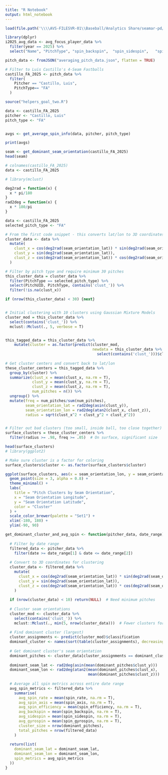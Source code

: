 ```yaml
---
title: "R Notebook"
output: html_notebook
---
```



```r

load(file.path('\\\\AVS-FILESVR-01\\Baseball/Analytics Share/seamar-pd/', 'daily-data','spin-filtering-data.RData'))

```

```r
library(dplyr)
i2025_avg_data <- avg_focus_player_data %>%
  filter(year == 2025) %>%
  select("Name", "PitchType", "spin_backspin",  "spin_sidespin",   "spin_gyrospin",  "spin_efficiency", "start_speed",  "break_x",   "break_z",    "year")


```




```r
pitch_data <- fromJSON("averaging_pitch_data.json", flatten = TRUE)

# Filter to Luis Castillo's 4-Seam Fastballs
castillo_FA_2025 <- pitch_data %>%
  filter(
    Pitcher == "Castillo, Luis",
    PitchType== "FA"
  )
```


```r
source("helpers_goal_two.R")

data <- castillo_FA_2025
pitcher <- "Castillo, Luis" 
pitch_type <- "FA" 


avgs <- get_average_spin_info(data, pitcher, pitch_type)
```

```r
print(avgs)
```

```r
seam <- get_dominant_seam_orientation(castillo_FA_2025)
head(seam)
```







```r
# colnames(castillo_FA_2025)
data <- castillo_FA_2025

```
```r
# library(mclust)

deg2rad = function(x) {
  x * pi/180
}
rad2deg = function(x) {
  x * 180/pi
}

data <- castillo_FA_2025
selected_pitch_type <- "FA"

# From the first code snippet - this converts lat/lon to 3D coordinates
cluster_data <- data %>%
  mutate(
    clust_x = cos(deg2rad(seam_orientation_lat)) * sin(deg2rad(seam_orientation_lon)),
    clust_y = sin(deg2rad(seam_orientation_lat)),
    clust_z = cos(deg2rad(seam_orientation_lat)) * cos(deg2rad(seam_orientation_lon))
  )

# Filter by pitch type and require minimum 30 pitches
this_cluster_data = cluster_data %>% 
  filter(PitchType == selected_pitch_type) %>%
  select(PitchUID, PitchType, contains('clust_')) %>% 
  filter(!is.na(clust_x))

if (nrow(this_cluster_data) < 30) {next}


# Initial clustering with 10 clusters using Gaussian Mixture Models
cluster_mod = this_cluster_data %>% 
  select(contains('clust_')) %>%
  mclust::Mclust(., 5, verbose = T)


this_tagged_data = this_cluster_data %>% 
    mutate(cluster = as.factor(predict(cluster_mod,
                                       newdata = this_cluster_data %>%
                                         select(contains('clust_')))$classification))
      
# Get cluster centers and convert back to lat/lon
these_cluster_centers = this_tagged_data %>% 
  group_by(cluster) %>% 
  summarize(clust_x = mean(clust_x, na.rm = T),
            clust_y = mean(clust_y, na.rm = T),
            clust_z = mean(clust_z, na.rm = T),
            num_pitches = n()) %>% 
  ungroup() %>% 
  mutate(freq = num_pitches/sum(num_pitches),
         seam_orientation_lat = rad2deg(asin(clust_y)),
         seam_orientation_lon = rad2deg(atan2(clust_x, clust_z)),
         radius = sqrt(clust_x^2 + clust_y^2 + clust_z^2))


# Filter out bad clusters (too small, inside ball, too close together)
surface_clusters = these_cluster_centers %>% 
  filter(radius >= .98, freq >= .05)  # On surface, significant size
```

```r
head(surface_clusters)
# library(ggplot2)

# Make sure cluster is a factor for coloring
surface_clusters$cluster <- as.factor(surface_clusters$cluster)

ggplot(surface_clusters, aes(x = seam_orientation_lon, y = seam_orientation_lat, color = cluster)) +
  geom_point(size = 3, alpha = 0.8) +
  theme_minimal() +
  labs(
    title = "Pitch Clusters by Seam Orientation",
    x = "Seam Orientation Longitude",
    y = "Seam Orientation Latitude",
    color = "Cluster"
  ) +
  scale_color_brewer(palette = "Set1") +
  xlim(-180, 180) +
  ylim(-90, 90)


```



```r
get_dominant_cluster_and_avg_spin <- function(pitcher_data, date_range) {
  
  # Filter by date range
  filtered_data <- pitcher_data %>% 
    filter(date >= date_range[1] & date <= date_range[2])
  
  # Convert to 3D coordinates for clustering
  cluster_data <- filtered_data %>%
    mutate(
      clust_x = cos(deg2rad(seam_orientation_lat)) * sin(deg2rad(seam_orientation_lon)),
      clust_y = sin(deg2rad(seam_orientation_lat)),
      clust_z = cos(deg2rad(seam_orientation_lat)) * cos(deg2rad(seam_orientation_lon))
    )
  
  if (nrow(cluster_data) < 10) return(NULL)  # Need minimum pitches
  
  # Cluster seam orientations
  cluster_mod <- cluster_data %>% 
    select(contains('clust_')) %>%
    mclust::Mclust(., min(5, nrow(cluster_data)))  # Fewer clusters for smaller data
  
  # Find dominant cluster (largest)
  cluster_assignments <- predict(cluster_mod)$classification
  dominant_cluster <- names(sort(table(cluster_assignments), decreasing = T))[1]
  
  # Get dominant cluster's seam orientation
  dominant_pitches <- cluster_data[cluster_assignments == dominant_cluster, ]
  
  dominant_seam_lat <- rad2deg(asin(mean(dominant_pitches$clust_y)))
  dominant_seam_lon <- rad2deg(atan2(mean(dominant_pitches$clust_x), 
                                     mean(dominant_pitches$clust_z)))
  
  # Average all spin metrics across entire date range
  avg_spin_metrics <- filtered_data %>%
    summarise(
      avg_spin_rate = mean(spin_rate, na.rm = T),
      avg_spin_axis = mean(spin_axis, na.rm = T),
      avg_spin_efficiency = mean(spin_efficiency, na.rm = T),
      avg_backspin = mean(spin_backspin, na.rm = T),
      avg_sidespin = mean(spin_sidespin, na.rm = T),
      avg_gyrospin = mean(spin_gyrospin, na.rm = T),
      cluster_size = nrow(dominant_pitches),
      total_pitches = nrow(filtered_data)
    )
  
  return(list(
    dominant_seam_lat = dominant_seam_lat,
    dominant_seam_lon = dominant_seam_lon,
    spin_metrics = avg_spin_metrics
  ))
}
```

